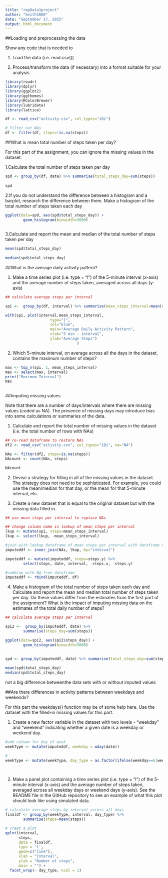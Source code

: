 ```yaml
---
title: "repData1project"
author: "keith3000"
date: "September 17, 2015"
output: html_document
---
```


##Loading and preprocessing the data

Show any code that is needed to

1. Load the data (i.e. read.csv())

2. Process/transform the data (if necessary) into a format suitable for your analysis

```r
library(readr)
library(dplyr)
library(ggplot2)
library(ggthemes)
library(RColorBrewer)
library(lubridate)
library(lattice)

df <- read_csv("activity.csv", col_types="iDi")

# filter out NAs
df <- filter(df, steps=!is.na(steps))
```


##What is mean total number of steps taken per day?

For this part of the assignment, you can ignore the missing values in the dataset.

1.Calculate the total number of steps taken per day

```r
    
spd <- group_by(df, date) %>% summarise(total_steps_day=sum(steps))
 
spd
```


2.If you do not understand the difference between a histogram and a barplot, research the difference between them. Make a histogram of the total number of steps taken each day

```r
    
ggplot(data=spd, aes(spd$total_steps_day)) + 
        geom_histogram(binwidth=5000)
    
```

3.Calculate and report the mean and median of the total number of steps taken per day

```r
mean(spd$total_steps_day) 
                              
median(spd$total_steps_day)  
```

##What is the average daily activity pattern?

1. Make a time series plot (i.e. type = "l") of the 5-minute interval (x-axis) and the average number of steps taken, averaged across all days (y-axis)

```r
## calculate average steps per interval 

spi <-  group_by(df, interval) %>% summarise(mean_steps_interval=mean(steps))

with(spi, plot(interval,mean_steps_interval,
                    type="l",
                    col="blue",
                    main="Average Daily Activity Pattern",
                    xlab="5 min - interval",
                    ylab="Average Steps")
                                )
```


2. Which 5-minute interval, on average across all the days in the dataset, contains the maximum number of steps? 


```r
    
max <- top_n(spi, 1, mean_steps_interval)
max <- select(max, interval)
print("Maximum Interval")
max
    
```


##Imputing missing values

Note that there are a number of days/intervals where there are missing values (coded as NA). The presence of missing days may introduce bias into some calculations or summaries of the data.

1. Calculate and report the total number of missing values in the dataset (i.e. the total number of rows with NAs)

```r

## re-read dataframe to restore NAs
df2 <- read_csv("activity.csv", col_types="iDi", na="NA") 

NAs <- filter(df2, steps=is.na(steps))
NAcount <- count(NAs, steps)

NAcount
```

2. Devise a strategy for filling in all of the missing values in the dataset. The strategy does not need to be sophisticated. For example, you could use the mean/median for that day, or the mean for that 5-minute interval, etc.

3. Create a new dataset that is equal to the original dataset but with the missing data filled in.

```r

## use mean steps per interval to replace NAs

## change column name in lookup of mean steps per interval 
lkup <- mutate(spi, steps=mean_steps_interval)
lkup <- select(lkup, -mean_steps_interval)

#join with lookup dataframe of mean steps per interval with dataframe with NAs only
imputeddf <- inner_join(NAs, lkup, by="interval")

imputeddf <- mutate(imputeddf, steps=steps.y) %>% 
        select(steps, date, interval, -steps.x, -steps.y)

#combine with NA-free dataframe
imputeddf <- rbind(imputeddf, df)

```



4. Make a histogram of the total number of steps taken each day and Calculate and report the mean and median total number of steps taken per day. Do these values differ from the estimates from the first part of the assignment? What is the impact of imputing missing data on the estimates of the total daily number of steps?

```r
## calculate average steps per interval 

spi2 <-  group_by(imputeddf, date) %>% 
        summarise(steps_day=sum(steps))

ggplot(data=spi2, aes(spi2$steps_day)) + 
        geom_histogram(binwidth=5000)

    
spd <- group_by(imputeddf, date) %>% summarise(total_steps_day=sum(steps))
 
mean(spd$total_steps_day)
median(spd$total_steps_day)

```

not a big difference betweenthe data sets with or without imputed values


##Are there differences in activity patterns between weekdays and weekends?

For this part the weekdays() function may be of some help here. Use the dataset with the filled-in missing values for this part.

1. Create a new factor variable in the dataset with two levels - "weekday" and "weekend" indicating whether a given date is a weekday or weekend day.

```r
#add column for day of week
weekType <- mutate(imputeddf, weekday = wday(date))

#
weekType <- mutate(weekType, day_type = as.factor(ifelse(weekday==6|weekday==7, "weekend", "weekday")))
     
     
```


2. Make a panel plot containing a time series plot (i.e. type = "l") of the 5-minute interval (x-axis) and the average number of steps taken, averaged across all weekday days or weekend days (y-axis). See the README file in the GitHub repository to see an example of what this plot should look like using simulated data.

```r


# calculate average steps by interval across all days
finaldf <- group_by(weekType, interval, day_type) %>% 
        summarise(steps=mean(steps))                                              

# creat a plot
qplot(interval, 
      steps, 
      data = finaldf, 
      type = 'l', 
      geom=c("line"),
      xlab = "Interval", 
      ylab = "Number of steps", 
      main = "") +
  facet_wrap(~ day_type, ncol = 1)

```


